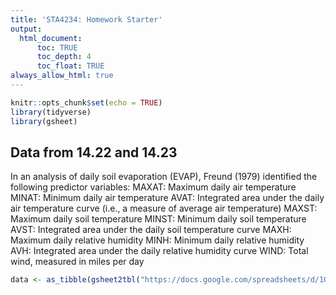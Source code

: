 ```yaml
---
title: 'STA4234: Homework Starter'
output: 
  html_document:
      toc: TRUE
      toc_depth: 4
      toc_float: TRUE
always_allow_html: true
---
```


```r
knitr::opts_chunk$set(echo = TRUE)
library(tidyverse)
library(gsheet)
```

## Data from 14.22 and 14.23

In an analysis of daily soil evaporation (EVAP), Freund (1979) identified the following predictor variables:
    MAXAT: Maximum daily air temperature 
    MINAT: Minimum daily air temperature
    AVAT: Integrated area under the daily air temperature curve (i.e., a measure of average air temperature)
    MAXST: Maximum daily soil temperature 
    MINST: Minimum daily soil temperature
    AVST: Integrated area under the daily soil temperature curve 
    MAXH: Maximum daily relative humidity
    MINH: Minimum daily relative humidity 
    AVH: Integrated area under the daily relative humidity curve
    WIND: Total wind, measured in miles per day

```r
data <- as_tibble(gsheet2tbl("https://docs.google.com/spreadsheets/d/1GZeDx6LZNML2MURS6Nl2ap3V9WQQRCFX-GPkZwHzEqo/edit?usp=sharing")
```




